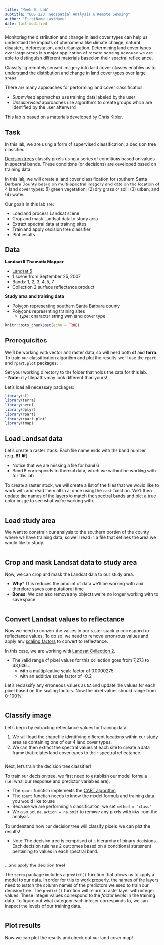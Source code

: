 ```yaml
---
title: "Week 9: Lab"
subtitle: "EDS 223: Geospatial Analysis & Remote Sensing"
author: "FirstName LastName"
date: last-modified
---
```


Monitoring the distribution and change in land cover types can help us understand the impacts of phenomena like climate change, natural disasters, deforestation, and urbanization. Determining land cover types over large areas is a major application of remote sensing because we are able to distinguish different materials based on their spectral reflectance. 

Classifying remotely sensed imagery into land cover classes enables us to understand the distribution and change in land cover types over large areas. 

There are many approaches for performing land cover classification:

- *Supervised* approaches use training data labeled by the user
- *Unsupervised* approaches use algorithms to create groups which are identified by the user afterward

This lab is based on a materials developed by Chris Kibler.

## Task
In this lab, we are using a form of supervised classification, a decision tree classifier. 

[Decision trees](https://medium.com/@ml.at.berkeley/machine-learning-crash-course-part-5-decision-trees-and-ensemble-models-dcc5a36af8cd) classify pixels using a series of conditions based on values in spectral bands. These conditions (or decisions) are developed based on training data. 

In this lab, we will create a land cover classification for southern Santa Barbara County based on multi-spectral imagery and data on the location of 4 land cover types: (1) green vegetation; (2) dry grass or soil; (3) urban; and (4) water. 

Our goals in this lab are:

- Load and process Landsat scene
- Crop and mask Landsat data to study area
- Extract spectral data at training sites
- Train and apply decision tree classifier
- Plot results

## Data

**Landsat 5 Thematic Mapper**

- [Landsat 5](https://www.usgs.gov/landsat-missions/landsat-5)
-  1 scene from September 25, 2007\
- Bands: 1, 2, 3, 4, 5, 7
- Collection 2 surface reflectance product

**Study area and training data**

- Polygon representing southern Santa Barbara county
- Polygons representing training sites
  - *type*: character string with land cover type

```r
knitr::opts_chunk$set(echo = TRUE)
```

## Prerequisites

We'll be working with vector and raster data, so will need both **sf** and **terra**. To train our classification algorithm and plot the results, we'll use the `rpart` and `rpart.plot` packages.

Set your working directory to the folder that holds the data for this lab.\
- **Note:** my filepaths may look different than yours!

Let's load all necessary packages:

```r
library(sf)
library(terra)
library(here)
library(dplyr)
library(rpart)
library(rpart.plot)
library(tmap)
```

## Load Landsat data
Let's create a raster stack. Each file name ends with the band number (e.g. **B1.tif**). 

- Notice that we are missing a file for band 6
- Band 6 corresponds to thermal data, which we will not be working with for this lab

To create a raster stack, we will create a list of the files that we would like to work with and read them all in at once using the `rast` function. We'll then update the names of the layers to match the spectral bands and plot a true color image to see what we're working with.

```r

```

## Load study area
We want to constrain our analysis to the southern portion of the county where we have training data, so we'll read in a file that defines the area we would like to study.

```r

```

## Crop and mask Landsat data to study area
Now, we can crop and mask the Landsat data to our study area. 

- **Why**? This reduces the amount of data we'll be working with and therefore saves computational time
- **Bonus**: We can also remove any objects we're no longer working with to save space 

```r

```

## Convert Landsat values to reflectance
Now we need to convert the values in our raster stack to correspond to reflectance values. To do so, we need to remove erroneous values and apply any [scaling factors](https://www.usgs.gov/faqs/how-do-i-use-scale-factor-landsat-level-2-science-products#:~:text=Landsat%20Collection%202%20surface%20temperature,the%20scale%20factor%20is%20applied.) to convert to reflectance.

In this case, we are working with [Landsat Collection 2](https://www.usgs.gov/landsat-missions/landsat-collection-2).

- The valid range of pixel values for this collection goes from 7,273 to 43,636...
  - with a multiplicative scale factor of 0.0000275
  - with an additive scale factor of -0.2
  
Let's reclassify any erroneous values as `NA` and update the values for each pixel based on the scaling factors. Now the pixel values should range from 0-100%!

```r

```


## Classify image

Let's begin by extracting reflectance values for training data!

1. We will load the shapefile identifying different locations within our study area as containing one of our 4 land cover types.
2. We can then extract the spectral values at each site to create a data frame that relates land cover types to their spectral reflectance.

```r

```

Next, let's train the decision tree classifier!

To train our decision tree, we first need to establish our model formula (i.e. what our response and predictor variables are). 

- The `rpart` function implements the [CART algorithm](https://medium.com/geekculture/decision-trees-with-cart-algorithm-7e179acee8ff)
- The `rpart` function needs to know the model formula and training data you would like to use
- Because we are performing a classification, we set `method = "class"`
- We also set `na.action = na.omit` to remove any pixels with `NA`s from the analysis.

To understand how our decision tree will classify pixels, we can plot the results! 

- Note: The decision tree is comprised of a hierarchy of binary decisions. Each decision rule has 2 outcomes based on a conditional statement pertaining to values in each spectral band.   

```r

```

...and apply the decision tree!

The `terra` package includes a `predict()` function that allows us to apply a model to our data. In order for this to work properly, the names of the layers need to match the column names of the predictors we used to train our decision tree. The `predict()` function will return a raster layer with integer values. These integer values correspond to the *factor levels* in the training data. To figure out what category each integer corresponds to, we can inspect the levels of our training data. 

```r

```

## Plot results
Now we can plot the results and check out our land cover map!

```r

```

